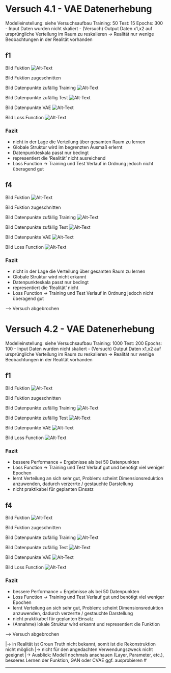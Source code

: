 # Versuch 4.1 - VAE Datenerhebung
Modelleinstellung: siehe Versuchsaufbau
Training: 50
Test: 15
Epochs: 300
- Input Daten wurden nicht skaliert
- (Versuch) Output Daten x1,x2 auf ursprüngliche Verteilung im Raum zu reskalieren
-> Realität nur wenige Beobachtungen in der Realität vorhanden

## f1
Bild Fuktion
![Alt-Text](images/Versuch 4/GroundtruthF1)

Bild Fuktion zugeschnitten

Bild Datenpunkte zufällig Training
![Alt-Text](images/Versuch 4/DataGenerationRandomTrainF1MinimalData)

Bild Datenpunkte zufällig Test
![Alt-Text](images/Versuch 4/DataGenerationRandomTestF1MinimalData)

Bild Datenpunkte VAE
![Alt-Text](images/Versuch 4/images/Versuch 4/VAEDataF1MinimalData)


Bild Loss Function
![Alt-Text](images/Versuch 4/LossF1MinimalData.png)


### Fazit
- nicht in der Lage die Verteilung über gesamten Raum zu lernen
- Globale Struktur wird im begrenzten Ausmaß erlernt
- Datenpunkteskala passt nur bedingt
- representiert die 'Realität' nicht ausreichend
- Loss Function -> Training und Test Verlauf in Ordnung jedoch nicht überagend gut





## f4
Bild Fuktion
![Alt-Text](images/Versuch 4/GroundtruthF4)

Bild Fuktion zugeschnitten

Bild Datenpunkte zufällig Training
![Alt-Text](images/Versuch 4/DataGenerationRandomTrainF4MinimalData)

Bild Datenpunkte zufällig Test
![Alt-Text](images/Versuch 4/DataGenerationRandomTestF4MinimalData)

Bild Datenpunkte VAE
![Alt-Text](images/Versuch 4/VAEDataF4MinimalData)


Bild Loss Function
![Alt-Text](images/Versuch 4/LossF4MinimalData.png)

### Fazit
- nicht in der Lage die Verteilung über gesamten Raum zu lernen
- Globale Struktur wird nicht erkannt
- Datenpunkteskala passt nur bedingt
- representiert die 'Realität' nicht 
- Loss Function -> Training und Test Verlauf in Ordnung jedoch nicht überagend gut



---> Versuch abgebrochen


# Versuch 4.2 - VAE Datenerhebung
Modelleinstellung: siehe Versuchsaufbau
Training: 1000
Test: 200
Epochs: 100
- Input Daten wurden nicht skaliert
- (Versuch) Output Daten x1,x2 auf ursprüngliche Verteilung im Raum zu reskalieren
-> Realität nur wenige Beobachtungen in der Realität vorhanden

## f1
Bild Fuktion
![Alt-Text](images/Versuch 4/GroundtruthF1)

Bild Fuktion zugeschnitten

Bild Datenpunkte zufällig Training
![Alt-Text](images/Versuch 4/DataGenerationRandomTrainF1MaximalData)

Bild Datenpunkte zufällig Test
![Alt-Text](images/Versuch 4/DataGenerationRandomTestF1MaximalData)

Bild Datenpunkte VAE
![Alt-Text](images/Versuch 4/VAEDataF1MaximalData)


Bild Loss Function
![Alt-Text](images/Versuch 4/LossF1MaximalData.png)


### Fazit
- bessere Performance + Ergebnisse als bei 50 Datenpunkten
- Loss Function -> Training und Test Verlauf gut und benötigt viel weniger Epochen
- lernt Verteilung an sich sehr gut, Problem: scheint Dimensionsreduktion anzuwenden, dadurch verzerrte / gestauchte Darstellung
- nicht praktikabel für geplanten Einsatz



## f4
Bild Fuktion
![Alt-Text](images/Versuch 4/GroundtruthF4)

Bild Fuktion zugeschnitten

Bild Datenpunkte zufällig Training
![Alt-Text](images/Versuch 4/DataGenerationRandomTrainF4MaximalData)

Bild Datenpunkte zufällig Test
![Alt-Text](images/Versuch 4/DataGenerationRandomTestF4MaximalData)

Bild Datenpunkte VAE
![Alt-Text](images/Versuch 4/VAEDataF4MaximalData)


Bild Loss Function
![Alt-Text](images/Versuch 4/LossF4MaximalData.png)


### Fazit
- bessere Performance + Ergebnisse als bei 50 Datenpunkten
- Loss Function -> Training und Test Verlauf gut und benötigt viel weniger Epochen
- lernt Verteilung an sich sehr gut, Problem: scheint Dimensionsreduktion anzuwenden, dadurch verzerrte / gestauchte Darstellung
- nicht praktikabel für geplanten Einsatz
- (Annahme) lokale Struktur wird erkannt und representiert die Funktion

---> Versuch abgebrochen


|-> in Realität ist Groun Truth nicht bekannt, somit ist die Rekonstruktion nicht möglich
|-> nicht für den angedachten Verwendungszweck nicht geeignet
|-> Ausblick: Modell nochmals anschauen (Layer, Parameter, etc.), besseres Lernen der Funktion, GAN oder CVAE ggf. ausprobieren #

------------------------------------------------------------------------


